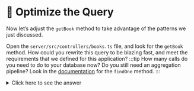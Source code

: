 
# 👐 Optimize the Query


Now let’s adjust the `getBook` method to take advantage of the patterns we just discussed.

<Tabs groupId="server">
<TabItem value="node" label="🚀 NodeJS/Express">

Open the `server/src/controllers/books.ts` file, and look for the `getBook` method. How could you rewrite this query to be blazing fast, and meet the requirements that we defined for this application?
:::tip
How many calls do you need to do to your database now? Do you still need an aggregation pipeline? Look in the [documentation](https://www.mongodb.com/docs/manual/reference/method/db.collection.findOne/) for the `findOne` method.
:::
<details>
  <summary>Click here to see the answer</summary>

<div>
```ts
    public async getBook(bookId: string): Promise<Book> {
        /**
          * Optimized Code
          */
        const book = await collections?.books?.findOne({ _id: bookId });

        return book;
    }
```

</div>
</details>

</TabItem>

<TabItem value="java" label="☕️ Java Spring Boot">
1. Open the `BookService` class - `java-server/src/main/java/com/mongodb/devrel/library/domain/service/BookService.java`.

2. Locate the `getBook` method.

How could you simplify this code to make it blazing fast, using the patterns we just discussed?

<details>
  <summary>Click here to see the answer</summary>

<div>
```java title='src/main/java/com/mongodb/devrel/library/domain/service/BookService.java'
  public Optional<Book> getBook(String id) {
    return bookRepository.findById(id);
  }
```
</div>
</details>

</TabItem>



</Tabs>


